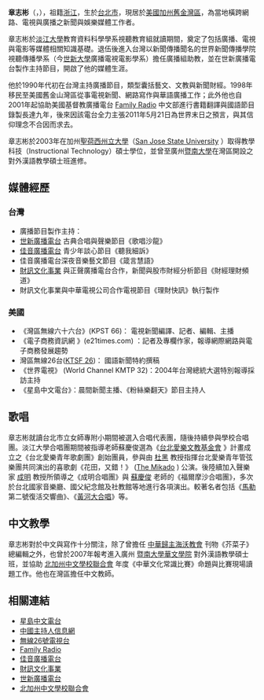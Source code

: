 '''章志彬'''（{{lang-en|Benny Chang}}，{{bd|1969年|7月1日}}），祖籍[[浙江|浙江]]，生於[[台北市|台北市]]，現居於[[美國|美國]][[加州|加州]][[舊金灣區|舊金灣區]]，為當地橫跨網路、電視與廣播之新聞與娛樂媒體工作者。

章志彬於[[淡江大學|淡江大學]]教育資料科學學系視聽教育組就讀期間，奠定了包括廣播、電視與電影等媒體相關知識基礎。退伍後進入台灣以新聞傳播聞名的世界新聞傳播學院視聽傳播學系（今[[世新大學|世新大學]]廣播電視電影學系）擔任廣播組助教，並在世新廣播電台製作主持節目，開啟了他的媒體生涯。

他於1990年代初在台灣主持廣播節目，類型囊括藝文、文教與新聞財經。1998年移民至美國舊金山灣區從事電視新聞、網路寫作與華語廣播工作；此外他也自2001年起協助美國基督教廣播電台 [http://en.wikipedia.org/wiki/Family_Radio Family Radio] {{Wayback|url=http://en.wikipedia.org/wiki/Family_Radio |date=20201201114833 }} 中文部進行書籍翻譯與國語節目錄製長達九年，後來因該電台全力主張2011年5月21日為世界末日之預言，與其信仰理念不合因而求去。

章志彬於2003年在加州[[聖荷西州立大學|聖荷西州立大學]]（[http://www.sjsu.edu/ San Jose State University] {{Wayback|url=http://www.sjsu.edu/ |date=20110223190143 }}）取得教學科技（Instructional Technology）碩士學位，並曾至廣州[[暨南大學|暨南大學]]在灣區開設之對外漢語教學碩士班進修。

==媒體經歷==
===台灣===
*廣播節目製作主持：
*[https://web.archive.org/web/20100925063700/http://cc.shu.edu.tw/~shusr/index2.html 世新廣播電台] 古典合唱與聲樂節目《歌唱沙龍》
*[http://www.goodnews.org.tw 佳音廣播電台] {{Wayback|url=http://www.goodnews.org.tw/ |date=20170722144936 }} 青少年談心節目《聽我細訴》
*佳音廣播電台深夜音樂藝文節目《箴言慧語》
*[https://web.archive.org/web/20110726073058/http://monthly.wealth.com.tw/ 財訊文化事業] 與正聲廣播電台合作，新聞與股市財經分析節目《財經理財頻道》
*財訊文化事業與中華電視公司合作電視節目《理財快訊》執行製作
===美國===
*《灣區無線六十六台》(KPST 66)： 電視新聞編譯、記者、編輯、主播
*《電子商務資訊網 》(e21times.com) ：記者及專欄作家，報導網際網路與電子商務發展趨勢
* 灣區無線26台([[KTSF|KTSF 26]])： 國語新聞特約撰稿
*《世界電視》 (World Channel KMTP 32)：2004年台灣總統大選特別報導採訪主持
*《星島中文電台》：晨間新聞主播、《粉絲樂翻天》節目主持人

==歌唱==
章志彬就讀台北市立女師專附小期間被選入合唱代表團，隨後持續參與學校合唱團。淡江大學合唱團期間被指導老師蘇慶俊選為《[http://www.tpf.org.tw/ 台北愛樂文教基金會] {{Wayback|url=http://www.tpf.org.tw/ |date=20210210203214 }}》計畫成立之《台北愛樂青年歌劇團》創始團員，參與由 [https://web.archive.org/web/20110302192458/http://www.t-classical.com/articles/2010/01/26/tpf-festival-info/ 杜黑] 教授指揮台北愛樂青年管弦樂團共同演出的喜歌劇《花田，又錯！》 ([http://en.wikipedia.org/wiki/The_Mikado The Mikado] {{Wayback|url=http://en.wikipedia.org/wiki/The_Mikado |date=20210426062623 }}) 公演。後陸續加入聲樂家 [http://nrch.cca.gov.tw/ccahome/peopleGroup/artist/artist_meta.jsp?xml_id=0006045428 成明]{{dead link|date=2018年4月 |bot=InternetArchiveBot |fix-attempted=yes }} 教授所領導之《成明合唱團》與 [https://web.archive.org/web/20100611092407/http://www.formosasingers.com.tw/teacher.aspx?job=1 蘇慶俊] 老師的《福爾摩沙合唱團》，多次於台北國家音樂廳、國父紀念館及社教館等地進行各項演出。較著名者包括《[[古斯塔夫·馬勒|馬勒]]第二號復活交響曲》、《[[黃河大合唱|黃河大合唱]]》等。
==中文教學==
章志彬對於中文與寫作十分關注，除了曾擔任 [http://cfcchayward.org/ 中華歸主海沃教會] {{Wayback|url=http://cfcchayward.org/ |date=20210322125121 }} 刊物《芥菜子》總編輯之外，也曾於2007年報考進入廣州 [http://hwy.jnu.edu.cn/ 暨南大學華文學院] {{Wayback|url=http://hwy.jnu.edu.cn/ |date=20090830032645 }} 對外漢語教學碩士班，並協助 [http://www.anccs.org/ 北加州中文學校聯合會] {{Wayback|url=http://www.anccs.org/ |date=20210227190450 }} 年度《中華文化常識比賽》命題與比賽現場讀題工作。他也在灣區擔任中文教師。

==相關連結==
* [https://web.archive.org/web/20100529154105/http://www.chineseradio.com/ 星島中文電台]
* [http://www.zhuchiren.com/index.php/%E7%AB%A0%E5%BF%97%E5%BD%AC/ 中國主持人信息網]{{dead link|date=2018年4月 |bot=InternetArchiveBot |fix-attempted=yes }}
* [http://www.ktsf.com/ 無線26號電視台] {{Wayback|url=http://www.ktsf.com/ |date=20210126145046 }}
* [https://web.archive.org/web/20110226101913/http://www.familyradio.com/index2.html Family Radio]
* [http://www.goodnews.org.tw/ 佳音廣播電台] {{Wayback|url=http://www.goodnews.org.tw/ |date=20170722144936 }}
* [https://web.archive.org/web/20110726073058/http://monthly.wealth.com.tw/ 財訊文化事業]
* [https://web.archive.org/web/20100925063700/http://cc.shu.edu.tw/~shusr/index2.html 世新廣播電台]
* [http://www.anccs.org/ 北加州中文學校聯合會] {{Wayback|url=http://www.anccs.org/ |date=20210227190450 }}